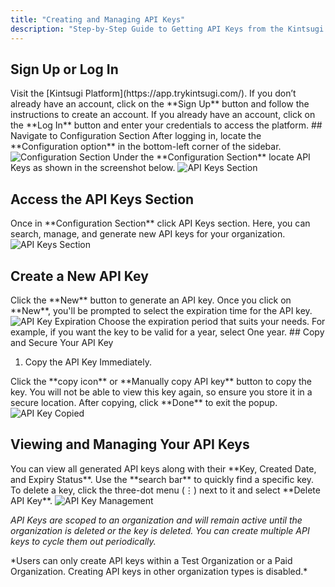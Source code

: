 ```yaml
---
title: "Creating and Managing API Keys"
description: "Step-by-Step Guide to Getting API Keys from the Kintsugi Platform"
---
```


## Sign Up or Log In

<Steps>
  <Step>
  Visit the [Kintsugi Platform](https://app.trykintsugi.com/).
  </Step>
  <Step>
  If you don’t already have an account, click on the **Sign Up** button and follow the instructions to create an account.
  </Step>
  <Step>
  If you already have an account, click on the **Log In** button and enter your credentials to access the platform.
  </Step>
</Steps>
## Navigate to Configuration Section

<Steps>
   <Step>
   After logging in, locate the **Configuration option** in the bottom-left corner of the sidebar.
   <Frame>
      <img src="/images/docs/dbab26c6d689638ebed26d64d568c8d7cfeb75cc6647d36f718e562888c5a750-Screenshot_2025-02-18_at_12.18.39_PM.png" alt="Configuration Section" />
   </Frame>
   </Step>
   <Step>
   Under the **Configuration Section** locate API Keys as shown in the screenshot below.
   <Frame>
      <img src="/images/docs/e18a5e4107601b7e80cf0081a44396bd1eb9fdb241702fa77cc08ef9d350e6f7-201c6286-a2bc-45d5-b4d8-3b36f4b05469.png" alt="API Keys Section" />
   </Frame>
   </Step>
</Steps>

## Access the API Keys Section

<Steps>
   <Step>
   Once in **Configuration Section** click API Keys section.
   </Step>
   <Step>
   Here, you can search, manage, and generate new API keys for your organization.
   <Frame>
      <img src="/images/docs/99b23ff5ce71fd8b38cac8f8546350425a9d52e1311b64fbe1688c91c60f9f3a-Screenshot_2025-02-18_at_12.36.57_PM.png" alt="API Keys Section" />
   </Frame>
   </Step>
</Steps>

## Create a New API Key

<Steps>
   <Step>
   Click the **New** button to generate an API key.
   </Step>
   <Step>
   Once you click on **New**, you'll be prompted to select the expiration time for the API key.
   <Frame>
      <img src="/images/docs/268ad200ccbde27ec7f8db440327f63161c8994cb76820b362926cd7217943ba-Screenshot_2025-02-18_at_12.43.31_PM.png" alt="API Key Expiration" />
   </Frame>
   </Step>
   <Step>
   Choose the expiration period that suits your needs. For example, if you want the key to be valid for a year, select One year.
   </Step>
</Steps>
## Copy and Secure Your API Key

1. Copy the API Key Immediately.
<Steps>
   <Step>
   Click the **copy icon** or **Manually copy API key** button to copy the key.
   </Step>
   <Step>
   You will not be able to view this key again, so ensure you store it in a secure location.
   </Step>
   <Step>
   After copying, click **Done** to exit the popup.
   <Frame>
      <img src="/images/docs/d0c177de26067ee53e9f303435a767e600ef2c5750694d1b6181d32f1cd5d474-image.png" alt="API Key Copied" />
   </Frame>
   </Step>
</Steps>

## Viewing and Managing Your API Keys

<Steps>
   <Step>
   You can view all generated API keys along with their **Key, Created Date, and Expiry Status**.
   </Step>
   <Step>
   Use the **search bar** to quickly find a specific key.
   </Step>
   <Step>
   To delete a key, click the three-dot menu (⋮) next to it and select **Delete API Key**.
   <Frame>
      <img src="/images/docs/26e0e6cb1f35e3c7393300493a5f584edcd0781ecb2864d7d90074c9702332d9-image.png" alt="API Key Management" />
   </Frame>
   </Step>
</Steps>

*API Keys are scoped to an organization and will remain active until the organization is deleted or the key is deleted. You can create multiple API keys to cycle them out periodically.*

<Info>
*Users can only create API keys within a Test Organization or a Paid Organization. Creating API keys in other organization types is disabled.*
</Info>
